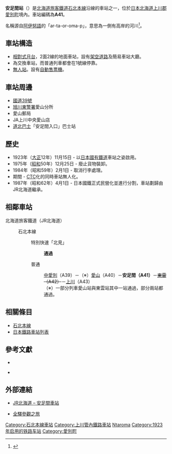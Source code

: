 {{noteTA|T=zh-tw:安足間車站;zh-cn:安足间站;zh-hk:安足間站;|1=zh-tw:安足間車站;zh-cn:安足间站;zh-hk:安足間站;}}

{{日本車站資訊
|公司色 =  #2cb431
|文字色 = 
|站名 = 安足間站
|日文原名 = 安足間
|平假名 =あんたろま
|羅馬拼音 =Antaroma
|前一站 =A40 [[愛山站|愛山]]
|前一站距離 =2.0
|後一站距離 =6.9
|後一站 = [[上川站|上川]] A43
|電報略號 = アマ
|車站編號 = {{車站編號c|orange|A41}}
|停站路線數 =
|所屬公司 = [[File:JR_logo_(hokkaido).svg|23px]][[北海道旅客鐵道|北海道旅客鐵道]]（JR北海道）
|所屬路線 = {{color|#f7931d|■}}[[石北本線|石北本線]]
|距離 =38.0
|起點站 = [[新旭川車站|新旭川]]
|所在地 =[[北海道|北海道]][[上川郡_(石狩國)|上川郡]][[愛別町|愛別町]]字愛山
|車站構造 = [[地面車站|地面車站]]
|月台配置 = 2面2線
|啟用年月日 = 1923年（[[大正|大正]]12年）11月15日
|廢站年月日 = 
|上下車人次 = 
|統計年度 = 
|備註 = [[無人站|無人站]]
}}
'''安足間站'''（{{jpn|j=安足間駅|hg=あんたろまえき|rm=Antaroma eki|f=y}}）是[[北海道旅客鐵道|北海道旅客鐵道]][[石北本線|石北本線]]沿線的車站之一，位於[[日本|日本]][[北海道|北海道]][[上川郡_(石狩國)|上川郡]][[愛別町|愛別町]]境內。車站編碼為'''A41'''。

名稱源自[[阿伊努語|阿伊努語]]的「ar-ta-or-oma-p」，意思為一側有高岸的河川<ref>{{Cite web|url=http://www.pref.hokkaido.lg.jp/ks/ass/grp/110P.pdf|title=アイヌ語地名リスト|accessdate=2017-08-16|author=北海道庁|date=|publisher=北海道庁|archive-date=2018-04-17|archive-url=https://web.archive.org/web/20180417012725/http://www.pref.hokkaido.lg.jp/ks/ass/grp/110P.pdf|dead-url=no}}</ref>。

==車站構造==
*[[相對式月台|相對式月台]]，2面2線的地面車站，設有[[架空道路|架空道路]]及簡易車站大廳。
*為交換車站，而普通列車都會在1號線停靠。
*[[無人站|無人站]]。設有[[自動售票機|自動售票機]]。

==車站周邊==
*[[日本國道39號|國道39號]]
*[[旭川東警署|旭川東警署]]愛山分所
*愛山郵局
*JA上川中央愛山店
*[[道北巴士|道北巴士]]「安足間入口」巴士站

==歷史==
*1923年（[[大正|大正]]12年）11月15日 - 以[[日本國有鐵道|日本國有鐵道]]車站之姿啟用。
*1975年（[[昭和|昭和]]50年）12月25日 - 廢止貨物裝卸。
*1984年（昭和59年）2月1日 - 取消行李處理。
*期間 - [[調度集中系統|CTC]]化的同時車站無人化。
*1987年（昭和62年）4月1日 - 日本國鐵正式民營化並進行分割，車站劃歸由JR北海道繼承。

== 相鄰車站 ==
; 北海道旅客鐵道（JR北海道）
: {{color|#f7931d|■}}石北本線
:: 特別快速「北見」
::: '''通過'''
:: 普通
::: [[中愛別站|中愛別]]（A39）－（※）[[愛山站|愛山]]（A40）－'''安足間（A41）'''－<del>[[東雲站_(北海道)|東雲]]（A42）</del>－[[上川站|上川]]（A43）
::: （※）一部分列車愛山站與東雲站其中一站通過，部分兩站都通過。

==相關條目==
* [[石北本線|石北本線]]
*[[日本鐵路車站列表|日本鐵路車站列表]]
==參考文獻==
*{{cite book
  | author = 今尾惠介
  | title = {{lang|ja|日本鉄道旅行地図帳 1号・北海道}}
  | publisher = 新潮社
  | series = {{lang|ja|日本鉄道旅行地図帳}}
  | year = 2008
  | isbn = 978-4-10-790019-7
}}

*{{cite book
  | author = 本久公洋
  | title = {{lang|ja|北海道鉄道駅大図鑑}}
  | publisher = 北海道新聞社
  | series = 
  | year = 2008
  | isbn = 
}}

== 外部連結 ==
* {{ja}}[http://www.jrhokkaido.co.jp/network/station/station.html#4526 JR北海道 – 安足間車站] {{Wayback|url=http://www.jrhokkaido.co.jp/network/station/station.html#4526 |date=20190202042725 }}
* {{ja}}[http://www.tsuchibuta.com/jr-hokkaido/sekihokuline/12antaroma/12antaroma.htm 全驛參觀之旅] {{Wayback|url=http://www.tsuchibuta.com/jr-hokkaido/sekihokuline/12antaroma/12antaroma.htm |date=20160404170840 }}

{{石北本線}}

{{DEFAULTSORT:Antaroma}}
[[Category:石北本線車站|Category:石北本線車站]]
[[Category:上川管內鐵路車站|Category:上川管內鐵路車站]]
[[Category:日本鐵路車站_A|Ntaroma]]
[[Category:1923年启用的铁路车站|Category:1923年启用的铁路车站]]
[[Category:愛別町|Category:愛別町]]